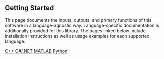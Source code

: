 ## Getting Started

This page documents the inputs, outputs, and primary functions of this software in a language-agnostic way. Language-specific documentation is additionally provided for this library. The pages linked below include installation instructions as well as usage examples for each supported language.

[C++](cpp.qmd){.btn .btn-secondary role="button"}
[C#/.NET](dotnet.qmd){.btn .btn-secondary role="button"}
[MATLAB](matlab.qmd){.btn .btn-secondary role="button"}
[Python](python.qmd){.btn .btn-secondary role="button"}